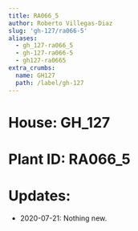 ```yaml
---
title: RA066_5
author: Roberto Villegas-Diaz
slug: 'gh-127/ra066-5'
aliases:
  - gh_127-ra066_5
  - gh-127-ra066-5
  - gh127-ra0665
extra_crumbs:
  name: GH127
  path: /label/gh-127
---
```


# **House**: GH_127
# **Plant ID**: RA066_5
# **Updates**: 
 - 2020-07-21: Nothing new.
